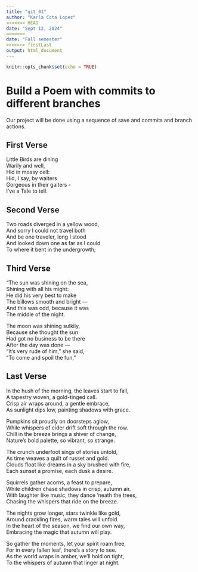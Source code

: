 ```yaml
---
title: "git_01"
author: "Karla Cota Lopez"
<<<<<<< HEAD
date: "Sept 12, 2024"
=======
date: "Fall semester"
>>>>>>> firstLast
output: html_document
---
```


```r
knitr::opts_chunk$set(echo = TRUE)
```
# Build a Poem with commits to different branches
Our project will be done using a sequence of save and commits and branch actions.
<!-- Do not modify or change any text in "!--" bracketed areas such as this --- these are instructions to
you, if you change any of this the git program will notice it and compromise your git merging strategy !-->

## First Verse 
<!--Put the first five lines of a poem by Lewis Carrol in this section!-->

Little Birds are dining  
Warily and well,  
Hid in mossy cell:  
Hid, I say, by waiters  
Gorgeous in their gaiters -  
I've a Tale to tell.  

## Second Verse
<!--Put the first five lines of a poem by Robert Frost here!-->

Two roads diverged in a yellow wood,  
And sorry I could not travel both  
And be one traveler, long I stood  
And looked down one as far as I could  
To where it bent in the undergrowth;  

## Third Verse
<!--Put the first two verses of The Walrus and the Carpenter here!-->

"The sun was shining on the sea,  
      Shining with all his might:  
He did his very best to make  
      The billows smooth and bright —  
And this was odd, because it was  
      The middle of the night.  

The moon was shining sulkily,  
      Because she thought the sun  
Had got no business to be there  
      After the day was done —  
"It's very rude of him," she said,  
      "To come and spoil the fun."  

## Last Verse
<!--Put a short poem you created using chatGPT of 20 to 30 lines,here!-->

In the hush of the morning, the leaves start to fall,  
A tapestry woven, a gold-tinged call.  
Crisp air wraps around, a gentle embrace,  
As sunlight dips low, painting shadows with grace.  

Pumpkins sit proudly on doorsteps aglow,  
While whispers of cider drift soft through the row.  
Chill in the breeze brings a shiver of change,  
Nature's bold palette, so vibrant, so strange.  

The crunch underfoot sings of stories untold,  
As time weaves a quilt of russet and gold.  
Clouds float like dreams in a sky brushed with fire,  
Each sunset a promise, each dusk a desire.  

Squirrels gather acorns, a feast to prepare,  
While children chase shadows in crisp, autumn air.  
With laughter like music, they dance ‘neath the trees,  
Chasing the whispers that ride on the breeze.  

The nights grow longer, stars twinkle like gold,  
Around crackling fires, warm tales will unfold.  
In the heart of the season, we find our own way,  
Embracing the magic that autumn will play.  

So gather the moments, let your spirit roam free,  
For in every fallen leaf, there’s a story to see.  
As the world wraps in amber, we’ll hold on tight,  
To the whispers of autumn that linger at night.  

